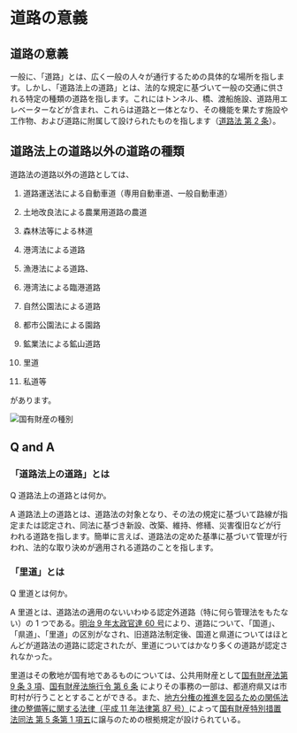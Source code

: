 # 道路の意義

## 道路の意義

一般に、「道路」とは、広く一般の人々が通行するための具体的な場所を指します。しかし、「道路法上の道路」とは、法的な規定に基づいて一般の交通に供される特定の種類の道路を指します。これにはトンネル、橋、渡船施設、道路用エレベーターなどが含まれ、これらは道路と一体となり、その機能を果たす施設や工作物、および道路に附属して設けられたものを指します（[道路法 第 2 条](https://elaws.e-gov.go.jp/document?lawid=327AC1000000180#Mp-At_2)）。


## 道路法上の道路以外の道路の種類

道路法の道路以外の道路としては、

1. 道路運送法による自動車道（専用自動車道、一般自動車道）

2. 土地改良法による農業用道路の農道

3. 森林法等による林道

4. 港湾法による道路

5. 漁港法による道路、

6. 港湾法による臨港道路

7. 自然公園法による道路

8. 都市公園法による園路

9. 鉱業法による鉱山道路

10. 里道

11. 私道等

があります。

![国有財産の種別](/images/load/road-management/rm1-01.png)

## Q and A

### 「道路法上の道路」とは


Q 道路法上の道路とは何か。

A 道路法上の道路とは、道路法の対象となり、その法の規定に基づいて路線が指定または認定され、同法に基づき新設、改築、維持、修繕、災害復旧などが行われる道路を指します。簡単に言えば、道路法の定めた基準に基づいて管理が行われ、法的な取り決めが適用される道路のことを指します。

### 「里道」とは

Q 里道とは何か。

A 里道とは、道路法の適用のないいわゆる認定外道路（特に何ら管理法をもたない）の 1 つである。[明治 9 年太政官達 60 号](https://ja.wikisource.org/wiki/%E9%81%93%E8%B7%AF%E3%83%8E%E7%AD%89%E7%B4%9A%E3%83%B2%E5%BB%A2%E3%82%B7%E5%9C%8B%E9%81%93%E7%B8%A3%E9%81%93%E9%87%8C%E9%81%93%E3%83%B2%E5%AE%9A%E3%83%A0)により、道路について、「国道」、「県道」、「里道」の区別がなされ、旧道路法制定後、国道と県道についてはほとんどが道路法の道路に認定されたが、里道についてはかなり多くの道路が認定されなかった。

里道はその敷地が国有地であるものについては、公共用財産として[国有財産法第 9 条 3 項](https://elaws.e-gov.go.jp/document?lawid=323AC0000000073&keyword=%E5%9B%BD%E6%9C%89%E8%B2%A1%E7%94%A3%E6%B3%95#Mp-At_9)、[国有財産法施行令 第 6 条](https://elaws.e-gov.go.jp/document?lawid=323CO0000000246) によりその事務の一部は、都道府県又は市町村が行うこととすることができる。また、[地方分権の推進を図るための関係法律の整備等に関する法律（平成 11 年法律第 87 号）](https://www.shugiin.go.jp/internet/itdb_housei.nsf/html/housei/h145087.htm)によって[国有財産特別措置法同法 第 5 条第 1 項五](https://elaws.e-gov.go.jp/document?lawid=327AC0000000219#Mp-At_5)に譲与のための根拠規定が設けられている。
